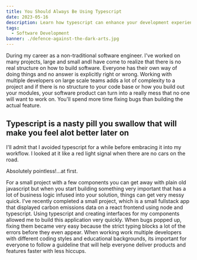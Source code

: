 ```yaml
---
title: You Should Always Be Using Typescript
date: 2023-05-16
description: Learn how typescript can enhance your development experience and lower maintainence costs and upkeep for your software
tags:
  - Software Development
banner: ./defence-against-the-dark-arts.jpg
---
```


During my career as a non-traditional software engineer. I've worked on many projects, large and small andI have come to realize that there is no real structure on how to build software.
Everyone has their own way of doing things and no answer is explicitly right or wrong. Working with multiple developers on large scale teams adds a lot of complexity to a project
and if there is no structure to your code base or how you build out your modules, your software product can turn into a really mess that no one will want to work on. You'll spend
more time fixing bugs than building the actual feature.

## Typescript is a nasty pill you swallow that will make you feel alot better later on

I'll admit that I avoided typescript for a while before embracing it into my workflow. I looked at it like a red light signal when there are no cars on the road.

Absolutely pointless!...at first.

For a small project with a few components you can get away with plain old javascript but when you start building something very
important that has a lot of business logic infused into your solution, things can get very messy quick. I've recently completed a small project, which is a small
fullstack app that displayed carbon emissions data on a react frontend using node and typescript. Using typescript and creating interfaces for my components allowed me
to build this application very quickly. When bugs popped up, fixing them became very easy because the strict typing blocks a lot of the errors before they even appear.
When working work multiple developers with different coding styles and educational backgrounds, its important for everyone to follow a guideline that will help everyone
deliver products and features faster with less hiccups.

